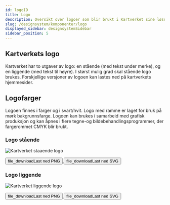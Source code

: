 ```yaml
---
id: logoID
title: Logo
description: Oversikt over logoer som blir brukt i Kartverket sine løsninger.
slug: /designsystem/komponenter/logo
displayed_sidebar: designsystemSidebar
sidebar_position: 5
---
```



## Kartverkets logo

Kartverket har to utgaver av logo: en stående (med tekst under merke), og en liggende (med tekst til høyre).
I størst mulig grad skal stående logo brukes. Forskjellige versjoner av logoen kan lastes ned på kartverkets hjemmesider.

## Logofarger

Logoen finnes i farger og i svart/hvit. Logo med ramme er laget for bruk på mørk bakgrunnsfarge.
Logoen kan brukes i samarbeid med grafisk produksjon og kan åpnes i flere tegne-og bildebehandlingsprogrammer, der fargerommet CMYK blir brukt.

### Logo stående   

![Kartverket staaende logo](/img/logo/kartverket_staaende.svg)

<a href="/img/logo/Stående=On, Liggende=Off.png" target="_blank" rel="noopener noreferrer" download="Stående=On, Liggende=Off.png">
<button class="button button__green--primary button--l"><span class="material-symbols-outlined--filled material-symbols-outlined button__icon--s-m-l-left">file_download</span>Last ned PNG</button>
</a>

<a href="/img/logo/kartverket_staaende.svg" target="_blank" rel="noopener noreferrer" download="kartverket_staaende.svg">
<button class="button button__green--primary button--l"><span class="material-symbols-outlined--filled material-symbols-outlined button__icon--s-m-l-left">file_download</span>Last ned SVG</button>
</a>

### Logo liggende

![Kartverket liggende logo](/img/logo/kartverket_liggende.svg)

<a href="/img/logo/Stående=Off, Liggende=On.png" target="_blank" rel="noopener noreferrer" download="Stående=Off, Liggende=On.png">
<button class="button button__green--primary button--l"><span class="material-symbols-outlined--filled material-symbols-outlined button__icon--s-m-l-left">file_download</span>Last ned PNG</button>
</a>

<a href="/img/logo/kartverket_liggende.svg" target="_blank" rel="noopener noreferrer" download="kartverket_liggende.svg">
<button class="button button__green--primary button--l"><span class="material-symbols-outlined--filled material-symbols-outlined button__icon--s-m-l-left">file_download</span>Last ned SVG</button>
</a>